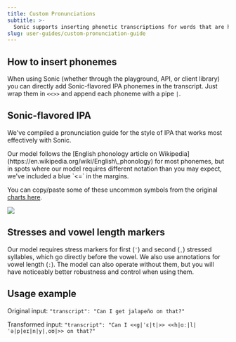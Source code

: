 ```yaml
---
title: Custom Pronunciations
subtitle: >-
  Sonic supports inserting phonetic transcriptions for words that are hard to get right, like proper nouns or domain-specific terms.
slug: user-guides/custom-pronunciation-guide
---
```


## How to insert phonemes

When using Sonic (whether through the playground, API, or client library) you can directly add Sonic-flavored IPA phonemes in the transcript. Just wrap them in `<<>>` and append each phoneme with a pipe `|`.

## Sonic-flavored IPA

We've compiled a pronunciation guide for the style of IPA that works most effectively with Sonic.

<Note>
Our model follows the [English phonology article on Wikipedia](https://en.wikipedia.org/wiki/English\_phonology) for most phonemes, but in spots where our model requires different notation than you may expect, we've included a blue `<=` in the margins.
</Note>

You can copy/paste some of these uncommon symbols from the original [charts here](https://docs.google.com/spreadsheets/d/1OJbiKtxLyodpNPqVfOu43X2HloLsAixTtFppEuQ\_4pI/edit?usp=sharing).

![](/images/sonic_ipa_guide.png)

## Stresses and vowel length markers

Our model requires stress markers for first (`ˈ`) and second (`ˌ`) stressed syllables, which go directly before the vowel. We also use annotations for vowel length (`ː`). The model can also operate without them, but you will have noticeably better robustness and control when using them.

## Usage example

Original input: `"transcript": "Can I get jalapeño on that?"`

Transformed input: `"transcript": "Can I <<g|ˈɛ|t|>> <<h|ɑː|l|ˈə|p|eɪ|n|y|ˌoʊ|>> on that?"`
